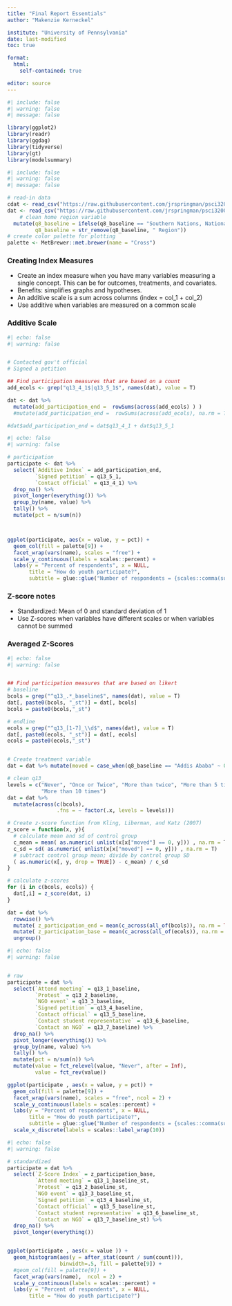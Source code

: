 ```yaml
---
title: "Final Report Essentials"
author: "Makenzie Kerneckel"

institute: "University of Pennsylvania"
date: last-modified
toc: true

format: 
  html:
    self-contained: true

editor: source
---
```



```r
#| include: false
#| warning: false
#| message: false

library(ggplot2)
library(readr)
library(ggdag)
library(tidyverse)
library(gt)
library(modelsummary)


``` 


```r

#| include: false
#| warning: false
#| message: false

# read-in data
cdat <- read_csv("https://raw.githubusercontent.com/jrspringman/psci3200-globaldev/main/workshops/cambodia_ngos/data.csv")
dat <- read_csv("https://raw.githubusercontent.com/jrspringman/psci3200-globaldev/main/workshops/aau_survey/clean_endline_did.csv" ) %>%
    # clean home region variable
  mutate(q8_baseline = ifelse(q8_baseline == "Southern Nations, Nationalities, and Peoples Region", "SNNPR", q8_baseline), 
         q8_baseline = str_remove(q8_baseline, " Region"))
# create color palette for plotting
palette <- MetBrewer::met.brewer(name = "Cross")

```

### Creating Index Measures 

- Create an index measure when you have many variables measuring a single concept. This can be for outcomes, treatments, and covariates. 
- Benefits: simplifies graphs and hypotheses. 
- An additive scale is a sum across columns (index = col_1 + col_2)
- Use additive when variables are measured on a common scale 


### Additive Scale

```r
#| echo: false
#| warning: false


# Contacted gov't official
# Signed a petition

## Find participation measures that are based on a count
add_ecols <- grep("q13_4_1$|q13_5_1$", names(dat), value = T)

dat <- dat %>%
  mutate(add_participation_end =  rowSums(across(add_ecols) ) )
  #mutate(add_participation_end =  rowSums(across(add_ecols), na.rm = T) )

#dat$add_participation_end = dat$q13_4_1 + dat$q13_5_1

```




```r
#| echo: false
#| warning: false

# participation
participate <- dat %>% 
  select(`Additive Index` = add_participation_end, 
         `Signed petition` = q13_5_1, 
         `Contact official` = q13_4_1) %>% 
  drop_na() %>% 
  pivot_longer(everything()) %>% 
  group_by(name, value) %>% 
  tally() %>% 
  mutate(pct = n/sum(n))



ggplot(participate, aes(x = value, y = pct)) + 
  geom_col(fill = palette[9]) + 
  facet_wrap(vars(name), scales = "free") + 
  scale_y_continuous(labels = scales::percent) +
  labs(y = "Percent of respondents", x = NULL, 
       title = "How do youth participate?", 
       subtitle = glue::glue("Number of respondents = {scales::comma(sum(participate$n)/7)}")) 

```


### Z-score notes

- Standardized: Mean of 0 and standard deviation of 1
- Use Z-scores when variables have different scales or when variables cannot be summed 

### Averaged Z-Scores


```r
#| echo: false
#| warning: false


## Find participation measures that are based on likert
# baseline
bcols = grep("^q13_.*_baseline$", names(dat), value = T)
dat[, paste0(bcols, "_st")] = dat[, bcols]
bcols = paste0(bcols,"_st")

# endline
ecols = grep("^q13_[1-7]_\\d$", names(dat), value = T)
dat[, paste0(ecols, "_st")] = dat[, ecols]
ecols = paste0(ecols,"_st")


# Create treatment variable
dat = dat %>% mutate(moved = case_when(q8_baseline == "Addis Ababa" ~ 0, TRUE ~ 1) )

# clean q13_
levels = c("Never", "Once or Twice", "More than twice", "More than 5 times", 
           "More than 10 times")
dat = dat %>% 
  mutate(across(c(bcols), 
                .fns = ~ factor(.x, levels = levels)))

# Create z-score function from Kling, Liberman, and Katz (2007)
z_score = function(x, y){
  # calculate mean and sd of control group
  c_mean = mean( as.numeric( unlist(x[x["moved"] == 0, y])) , na.rm = T)
  c_sd = sd( as.numeric( unlist(x[x["moved"] == 0, y])) , na.rm = T)
  # subtract control group mean; divide by control group SD
  ( as.numeric(x[, y, drop = TRUE]) - c_mean) / c_sd
}

# calculate z-scores
for (i in c(bcols, ecols)) {
  dat[,i] = z_score(dat, i)
}

dat = dat %>% 
  rowwise() %>% 
  mutate( z_participation_end = mean(c_across(all_of(bcols)), na.rm = TRUE)) %>% 
  mutate( z_participation_base = mean(c_across(all_of(ecols)), na.rm = TRUE)) %>%
  ungroup()

```


```r
#| echo: false
#| warning: false


# raw
participate = dat %>% 
  select(`Attend meeting` = q13_1_baseline, 
         `Protest` = q13_2_baseline, 
         `NGO event` = q13_3_baseline, 
         `Signed petition` = q13_4_baseline, 
         `Contact official` = q13_5_baseline, 
         `Contact student representative` = q13_6_baseline, 
         `Contact an NGO` = q13_7_baseline) %>% 
  drop_na() %>% 
  pivot_longer(everything()) %>% 
  group_by(name, value) %>% 
  tally() %>% 
  mutate(pct = n/sum(n)) %>% 
  mutate(value = fct_relevel(value, "Never", after = Inf), 
         value = fct_rev(value))

ggplot(participate , aes(x = value, y = pct)) + 
  geom_col(fill = palette[9]) + 
  facet_wrap(vars(name), scales = "free", ncol = 2) + 
  scale_y_continuous(labels = scales::percent) +
  labs(y = "Percent of respondents", x = NULL, 
       title = "How do youth participate?", 
       subtitle = glue::glue("Number of respondents = {scales::comma(sum(participate$n)/7)}")) + 
  scale_x_discrete(labels = scales::label_wrap(10))

```


```r
#| echo: false
#| warning: false

# standardized
participate = dat %>% 
  select(`Z-Score Index` = z_participation_base,
         `Attend meeting` = q13_1_baseline_st, 
         `Protest` = q13_2_baseline_st, 
         `NGO event` = q13_3_baseline_st, 
         `Signed petition` = q13_4_baseline_st, 
         `Contact official` = q13_5_baseline_st, 
         `Contact student representative` = q13_6_baseline_st, 
         `Contact an NGO` = q13_7_baseline_st) %>% 
  drop_na() %>% 
  pivot_longer(everything()) 


ggplot(participate , aes(x = value )) + 
  geom_histogram(aes(y = after_stat(count / sum(count))), 
                 binwidth=.5, fill = palette[9]) +
  #geom_col(fill = palette[9]) + 
  facet_wrap(vars(name),  ncol = 2) + 
  scale_y_continuous(labels = scales::percent) +
  labs(y = "Percent of respondents", x = NULL, 
       title = "How do youth participate?")


```



